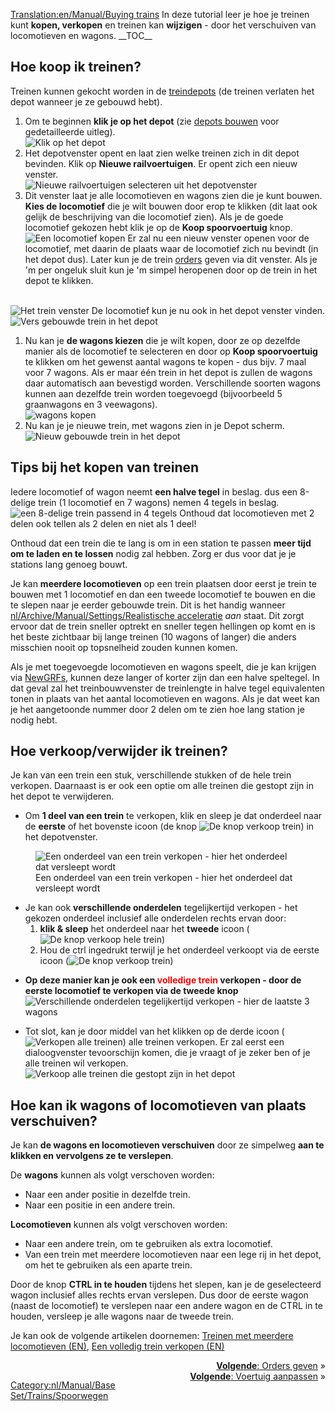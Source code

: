 [[Translation:en/Manual/Buying trains]]
{{nl/Manual/Tutorial}}
In deze tutorial leer je hoe je treinen kunt '''kopen, verkopen''' en treinen kan '''wijzigen''' - door het verschuiven van locomotieven en wagons.
__TOC__ 
==Hoe koop ik treinen?==
Treinen kunnen gekocht worden in de [[nl/Manual/Depots|treindepots]] (de treinen verlaten het depot wanneer je ze gebouwd hebt).
#Om te beginnen '''klik je op het depot''' (zie [[nl/Manual/Depots bouwen|depots bouwen]] voor gedetailleerde uitleg).<br/>[[File:en/Treindepot 1.png|none|frame|Klik op het depot]]
#Het depotvenster opent en laat zien welke treinen zich in dit depot bevinden. Klik op '''Nieuwe railvoertuigen'''. Er opent zich een nieuw venster.<br/>[[File:nl/Manual/Treinkopen 1.png|none|frame|Nieuwe railvoertuigen selecteren uit het depotvenster]]
#Dit venster laat je alle locomotieven en wagons zien die je kunt bouwen. '''Kies de locomotief''' die je wilt bouwen door erop te klikken (dit laat ook gelijk de beschrijving van die locomotief zien). Als je de goede locomotief gekozen hebt klik je op de '''Koop spoorvoertuig''' knop.<br/>[[File:nl/Manual/Treinkopen 2.png|none|frame|Een locomotief kopen]] Er zal nu een nieuw venster openen voor de locomotief, met daarin de plaats waar de locomotief zich nu bevindt (in het depot dus). Later kun je de trein [[nl/Manual/Orders|orders]] geven via dit venster. Als je 'm per ongeluk sluit kun je 'm simpel heropenen door op de trein in het depot te klikken. 
<br/>[[File:nl/Manual/Treinkopen 3.png|none|frame|Het trein venster]] De locomotief kun je nu ook in het depot venster vinden.
<br/>[[File:nl/Manual/Treinkopen 4.png|none|frame|Vers gebouwde trein in het depot]]
#Nu kan je '''de wagons kiezen ''' die je wilt kopen, door ze op dezelfde manier als de locomotief te selecteren en door op '''Koop spoorvoertuig''' te klikken om het gewenst aantal wagons te kopen - dus bijv. 7 maal voor 7 wagons. Als er maar één trein in het depot is zullen de wagons daar automatisch aan bevestigd worden. Verschillende soorten wagons kunnen aan dezelfde trein worden toegevoegd (bijvoorbeeld 5 graanwagons en 3 veewagons).<br/>[[File:nl/Manual/Treinkopen 5.png|none|frame|wagons kopen]]
#Nu kan je je nieuwe trein, met wagons zien in je Depot scherm.<br/>[[File:nl/Manual/Treinkopen 6.png|none|frame|Nieuw gebouwde trein in het depot]]

==Tips bij het kopen van treinen==
Iedere locomotief of wagon neemt '''een halve tegel''' in beslag. dus een 8-delige trein (1 locomotief en 7 wagons) nemen 4 tegels in beslag.
[[File:en/Manual/BuildTrainTutorial8.png|none|frame|een 8-delige trein passend in 4 tegels]]
Onthoud dat locomotieven met 2 delen ook tellen als 2 delen en niet als 1 deel!

Onthoud dat een trein die te lang is om in een station te passen '''meer tijd om te laden en te lossen''' nodig zal hebben. Zorg er dus voor dat je je stations lang genoeg bouwt.

Je kan '''meerdere locomotieven''' op een trein plaatsen door eerst je trein te bouwen met 1 locomotief en dan een tweede locomotief te bouwen en die te slepen naar je eerder gebouwde trein. Dit is het handig wanneer [[nl/Archive/Manual/Settings/Realistische acceleratie]] ''aan'' staat. Dit zorgt ervoor dat de trein sneller optrekt en sneller tegen hellingen op komt en is het beste zichtbaar bij lange treinen (10 wagons of langer) die anders misschien nooit op topsnelheid zouden kunnen komen.

Als je met toegevoegde locomotieven en wagons speelt, die je kan krijgen via [[nl/Manual/NewGRF|NewGRFs]], kunnen deze langer of korter zijn dan een halve speltegel. In dat geval zal het treinbouwvenster de treinlengte in halve tegel equivalenten tonen in plaats van het aantal locomotieven en wagons. Als je dat weet kan je het aangetoonde nummer door 2 delen om te zien hoe lang station je nodig hebt.

==Hoe verkoop/verwijder ik treinen?==
Je kan van een trein een stuk, verschillende stukken of de hele trein verkopen. Daarnaast is er ook een optie om alle treinen die gestopt zijn in het depot te verwijderen.

* Om '''1 deel van een trein''' te verkopen, klik en sleep je dat onderdeel naar de '''eerste''' of het bovenste icoon (de knop [[File:en/Manual/SellTrainVehicle.png|De knop verkoop trein]]) in het depotvenster.<br />
[[File:nl/Manual/Treinkopen 7.png|none|frame|Een onderdeel van een trein verkopen - hier het onderdeel dat versleept wordt]]

* Je kan ook '''verschillende onderdelen''' tegelijkertijd verkopen - het gekozen onderdeel inclusief alle onderdelen rechts ervan door:
*# '''klik & sleep''' het onderdeel naar het '''tweede''' icoon ([[File:en/Manual/SellEntireTrain.png|De knop verkoop hele trein]])
*# Hou de ctrl ingedrukt terwijl je het onderdeel verkoopt via de eerste icoon ([[File:en/Manual/SellTrainVehicle.png|De knop verkoop trein]])

* '''Op deze manier kan je ook een <font color='red'>volledige trein</font> verkopen - door de eerste locomotief te verkopen via de tweede knop'''<br />[[File:nl/Manual/Treinkopen 81.png|none|frame|Verschillende onderdelen tegelijkertijd verkopen - hier de laatste 3 wagons]]

* Tot slot, kan je door middel van het klikken op de derde icoon ([[File:en/Manual/SellAllTrains.png|Verkopen alle treinen]]) alle treinen verkopen. Er zal eerst een dialoogvenster tevoorschijn komen, die je vraagt of je zeker ben of je alle treinen wil verkopen.<br />[[File:nl/Manual/Treinkopen 9.png|none|frame|Verkoop alle treinen die gestopt zijn in het depot]]

==Hoe kan ik wagons of locomotieven van plaats verschuiven?==

Je kan '''de wagons en locomotieven verschuiven''' door ze simpelweg '''aan te klikken en vervolgens ze te verslepen'''.

De '''wagons''' kunnen als volgt verschoven worden:
* Naar een ander positie in dezelfde trein.
* Naar een positie in een andere trein.

'''Locomotieven''' kunnen als volgt verschoven worden:
* Naar een andere trein, om te gebruiken als extra locomotief.
* Van een trein met meerdere locomotieven naar een lege rij in het depot, om het te gebruiken als een aparte trein.

Door de knop '''CTRL in te houden''' tijdens het slepen, kan je de geselecteerd wagon inclusief alles rechts ervan verslepen. Dus door de eerste wagon (naast de locomotief) te verslepen naar een andere wagon en de CTRL in te houden, versleep je alle wagons naar de tweede trein.

Je kan ook de volgende artikelen doornemen: [[en/Archive/Manual/Multiheaded trains|Treinen met meerdere locomotieven (EN)]], [[en/Manual/Sell entire train|Een volledig trein verkopen (EN)]]

<span style="float: right">[[nl/Archive/Unmapped/Orders uitdelen aan voertuigen|'''Volgende''': Orders geven]] &raquo;</span><br>
<span style="float: right">[[nl/Manual/Voertuig aanpassen|'''Volgende''': Voertuig aanpassen]] &raquo;</span>
[[Category:nl/Manual/Base Set/Trains/Spoorwegen]]